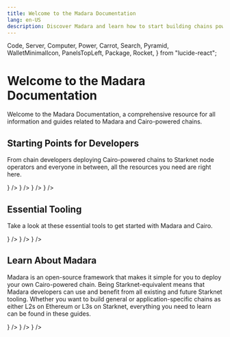 ```yaml
---
title: Welcome to the Madara Documentation
lang: en-US
description: Discover Madara and learn how to start building chains powered by Cairo.
---
```


  Code,
  Server,
  Computer,
  Power,
  Carrot,
  Search,
  Pyramid,
  WalletMinimalIcon,
  PanelsTopLeft,
  Package,
  Rocket,
} from "lucide-react";

# Welcome to the Madara Documentation

Welcome to the Madara Documentation, a comprehensive resource for all information and guides related to Madara and Cairo-powered chains.

## Starting Points for Developers

From chain developers deploying Cairo-powered chains to Starknet node operators and everyone in between, all the resources you need are right here.

<Cards>
  <Card
    title="Node Operators"
    href="/introduction"
    icon={<Server size={24} color="#ff000d" />}
  />
  <Card
    title="Chain Operators"
    href="/overview"
    icon={<Package size={24} color="#ff000d" />}
  />
  <Card
    title="App Chains"
    href="/app-chains/overview"
    icon={<PanelsTopLeft size={24} color="#ff000d" />}
  />
  <Card
    title="Wallets"
    href="/wallets/guide"
    icon={<WalletMinimalIcon size={24} color="#ff000d" />}
  />
</Cards>

## Essential Tooling

Take a look at these essential tools to get started with Madara and Cairo.

<Cards>
  <Card
    title="Launch Kits"
    href="/launch-kits/overview"
    icon={<Rocket size={24} color="#ff000d" />}
  />
  <Card
    title="Madara Repo"
    href="https://github.com/madara-alliance/madara"
    icon={<Computer size={24} color="#ff000d" />}
  />
  <Card
    title="Bootstrapper"
    href="https://github.com/madara-alliance/madara-bootstrapper"
    icon={<Power size={24} color="#ff000d" />}
  />
</Cards>

## Learn About Madara

Madara is an open-source framework that makes it simple for you to deploy your own Cairo-powered chain. Being Starknet-equivalent means that Madara developers can use and benefit from all existing and future Starknet tooling. Whether you want to build general or application-specific chains as either L2s on Ethereum or L3s on Starknet, everything you need to learn can be found in these guides.

<Cards>
  <Card
    title="About Madara"
    href="/about/about"
    icon={<Search size={24} color="#ff000d" />}
  />
  <Card
    title="About Cairo"
    href="https://docs.cairo-lang.org/"
    icon={<Pyramid size={24} color="#ff000d" />}
  />
  <Card
    title="About EVM Compatibility"
    href="/ecosystem/kakarot"
    icon={<Carrot size={24} color="#ff000d" />}
  />
</Cards>
